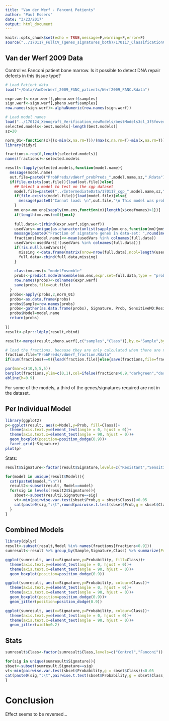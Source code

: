 ```yaml
---
title: "Van der Werf - Fanconi Patients"
author: "Paul Essers"
date: "3/23/2017"
output: html_document
---
```


```r
knitr::opts_chunk$set(echo = TRUE,message=F,warning=F,error=F)
source("../170117_FullCV_(genes_signatures_both)/170117_ClassificationCVfunctions.R")
```

## Van der Werf 2009 Data

Control vs Fanconi patient bone marrow. Is it possible to detect DNA repair defects in this tissue type?

```r
# Load Patient data
load("~/Data/VanDerWerf_2009_FANC_patients/Werf2009_FANC.Rdata")

expr.werf<-expr.werf[,pheno.werf$samples]
sign.werf<-sign.werf[,pheno.werf$samples]
row.names(sign.werf)<-alphaNumeric(row.names(sign.werf))

# Load model names
load("../170124_Xenograft_Verification_newModels/bestModels3cl_3f5foverlap.Rdata")
selected.models<-best.models[-length(best.models)]
sz=20
```


```r
norm_01<-function(x){(x-min(x,na.rm=T))/(max(x,na.rm=T)-min(x,na.rm=T))}
library(tidyr)

fractions<-rep(0,length(selected.models))
names(fractions)<-selected.models

result<-lapply(selected.models,function(model.name){
  message(model.name)
  out.file=paste0("ProbPreds/vdWerf_probPreds_",model.name,sz,".Rdata")
  if(file.exists(out.file)){load(out.file)}else{
    ## Select a model to test on the cgp dataset
    model.file=paste0("../IntermediateData/170117_cgp_",model.name,sz,".Rdata")
    if(file.exists(model.file)){load(model.file)}else{
      message(paste0("Cannot load: \n",out.file,"\n This model was probably not yet constructed"))
    }
    mm.ens<-mm.ens[sapply(mm.ens,function(x){length(x$coefnames)>1})]
    if(length(mm.ens)==0){next}
    
    full.data<-t(rbind(expr.werf,sign.werf))
    usedVars<-unique(as.character(unlist(sapply(mm.ens,function(mm){mm$coefnames}))))
    message(paste0("Fraction of signature genes in data-set: ",round(mean(usedVars %in% colnames(full.data)),2)))
    fractions[model.name]<<-mean(usedVars %in% colnames(full.data))
    usedVars<-usedVars[!(usedVars %in% colnames(full.data))]
    if(!is.null(usedVars)){
      missing <-data.frame(matrix(nrow=nrow(full.data),ncol=length(usedVars),data=0,dimnames=list(row.names(full.data),usedVars)))
      full.data<-cbind(full.data,missing)
    }
    
    class(mm.ens)<-"modelEnsemble"
    probs<-predict.modelEnsemble(mm.ens,expr.set=full.data,type = "prob")
    row.names(probs)<-colnames(expr.werf)
    save(probs,file=out.file)
  }
  probs<-apply(probs,2,norm_01)
  probs<-as.data.frame(probs)
  probs$Sample=row.names(probs)
  probs<-gather(as.data.frame(probs), Signature, Prob, SensitiveMO:Resistant)
  probs$Model=model.name
  return(probs)
  
})
result<-plyr::ldply(result,rbind)

result<-merge(result,pheno.werf[,c("samples","Class")],by.x="Sample",by.y="samples",all.x=T)

# load the fractions, because they are only calculated when there are no presaved probabilities
fraction.file="ProbPreds/vdWerf_fraction.Rdata"
if(sum(fractions)==0){load(fraction.file)}else{save(fractions,file=fraction.file)}

par(mar=c(10,5,5,5))
barplot(fractions,ylim=c(0,1),col=ifelse(fractions>0.9,"darkgreen","darkred"),main="Fraction of Signature Genes in Data",las=2)
abline(h=0.9)
```

For some of the models, a third of the genes/signatures required are not in the dataset.

## Per Individual Model

```r
library(ggplot2)
p<-ggplot(result, aes(x=Model,y=Prob, fill=Class))+
  theme(axis.text.y=element_text(angle = 0, hjust = 0))+
  theme(axis.text.x=element_text(angle = 90, hjust = 0))+
  geom_boxplot(position=position_dodge(0.9))+
  facet_grid(~Signature)
plot(p)
```

Stats:

```r
result$Signature<-factor(result$Signature,levels=c("Resistant","SensitiveM","SensitiveMO"))

for(model in unique(result$Model)){
  cat(paste0(model,"\n"))
  result2<-subset(result, Model==model)
  for(sig in levels(result2$Signature)){
    sbset<-subset(result2,Signature==sig)
    vt<-min(pairwise.var.test(sbset$Prob,g = sbset$Class))<0.05
    cat(paste0(sig,":\t",round(pairwise.t.test(sbset$Prob,g = sbset$Class,pool.sd = vt)$p.value[1,1],6)),"\n")
  }
}
```


## Combined Models

```r
library(dplyr)
result<-subset(result,Model %in% names(fractions[fractions>0.9]))
sumresult<-result %>% group_by(Sample,Signature,Class) %>% summarize(Probability=mean(Prob,na.rm=T))

ggplot(sumresult, aes(x=Signature,y=Probability, fill=Class))+
  theme(axis.text.y=element_text(angle = 0, hjust = 0))+
  theme(axis.text.x=element_text(angle = 90, hjust = 0))+
  geom_boxplot(position=position_dodge(0.9))

ggplot(sumresult, aes(x=Signature,y=Probability, colour=Class))+
  theme(axis.text.y=element_text(angle = 0, hjust = 0))+
  theme(axis.text.x=element_text(angle = 90, hjust = 0))+
  geom_boxplot(position=position_dodge(0.9))+
  geom_jitter(position=position_dodge(0.9))

ggplot(sumresult, aes(x=Signature,y=Probability, colour=Class))+
  theme(axis.text.y=element_text(angle = 0, hjust = 0))+
  theme(axis.text.x=element_text(angle = 90, hjust = 0))+
  geom_jitter(width=0.2)
```

## Stats


```r
sumresult$Class<-factor(sumresult$Class,levels=c("Control","Fanconi"))

for(sig in unique(sumresult$Signature)){
sbset<-subset(sumresult,Signature==sig)
vt<-min(pairwise.var.test(sbset$Probability,g = sbset$Class))<0.05
cat(paste0(sig,":\t",pairwise.t.test(sbset$Probability,g = sbset$Class,pool.sd = vt)$p.value[1,1]),"\n")
}
```

# Conclusion

Effect seems to be reversed...
